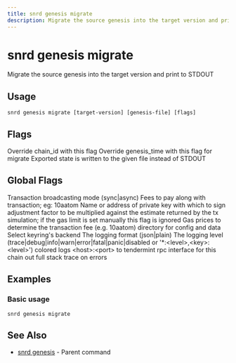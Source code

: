 ```yaml
---
title: snrd genesis migrate
description: Migrate the source genesis into the target version and print to STDOUT
---
```


# snrd genesis migrate

Migrate the source genesis into the target version and print to STDOUT

## Usage

```shell
snrd genesis migrate [target-version] [genesis-file] [flags]
```

## Flags

<ParamField path="chain-id" type="string">
  Override chain_id with this flag
</ParamField>

<ParamField path="genesis-time" type="string">
  Override genesis_time with this flag
</ParamField>

<ParamField path="help" type="string">
  for migrate
</ParamField>

<ParamField path="output-document" type="string">
  Exported state is written to the given file instead of STDOUT
</ParamField>

## Global Flags

<ParamField path="broadcast-mode" type="string" default="sync">
  Transaction broadcasting mode (sync|async)
</ParamField>

<ParamField path="fees" type="string">
  Fees to pay along with transaction; eg: 10aatom
</ParamField>

<ParamField path="from" type="string">
  Name or address of private key with which to sign
</ParamField>

<ParamField path="gas-adjustment" type="float" default="1">
  adjustment factor to be multiplied against the estimate returned by the tx simulation; if the gas limit is set manually this flag is ignored
</ParamField>

<ParamField path="gas-prices" type="string">
  Gas prices to determine the transaction fee (e.g. 10aatom)
</ParamField>

<ParamField path="home" type="string" default="/Users/prad/.sonr">
  directory for config and data
</ParamField>

<ParamField path="keyring-backend" type="string" default="os">
  Select keyring's backend
</ParamField>

<ParamField path="log_format" type="string" default="plain">
  The logging format (json|plain)
</ParamField>

<ParamField path="log_level" type="string" default="info">
  The logging level (trace|debug|info|warn|error|fatal|panic|disabled or '*:&lt;level&gt;,&lt;key&gt;:&lt;level&gt;')
</ParamField>

<ParamField path="log_no_color" type="string">
  colored logs
</ParamField>

<ParamField path="node" type="string" default="tcp://localhost:26657">
  &lt;host&gt;:&lt;port&gt; to tendermint rpc interface for this chain
</ParamField>

<ParamField path="trace" type="string">
  out full stack trace on errors
</ParamField>

## Examples

### Basic usage

```shell
snrd genesis migrate
```

## See Also

- [snrd genesis](./snrd_genesis.mdx) - Parent command
